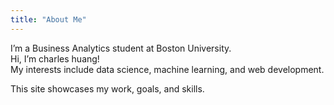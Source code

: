 ```yaml
---
title: "About Me"
---
```


I'm a Business Analytics student at Boston University.  
Hi, I'm charles huang!  
My interests include data science, machine learning, and web development.

This site showcases my work, goals, and skills.

